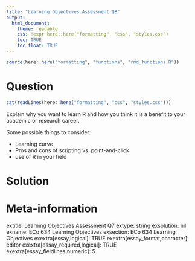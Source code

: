 ```yaml
---
title: "Learning Objectives Assessment Q8"
output:  
  html_document:
    theme: readable
    css: !expr here::here("formatting", "css", "styles.css")
    toc: TRUE
    toc_float: TRUE
---
```



```r
source(here::here("formatting", "functions", "rmd_functions.R"))

```


Question
========

```r
cat(readLines(here::here("formatting", "css", "styles.css")))
```

Explain why you want to learn R and how you think it is a benefit to your academic or research career.

Some possible things to consider:

- Learning curve
- Pros and cons of scripting vs. point-and-click
- use of R in your field



Solution
========





Meta-information
================
extitle: Learning Objectives Assessment Q7
extype: string
exsolution: nil
exname: ECo 634 Learning Objectives
exsection: ECo 634 Learning Objectives
exextra[essay,logical]: TRUE
exextra[essay_format,character]: editor
exextra[essay_required,logical]: TRUE
exextra[essay_fieldlines,numeric]: 5
